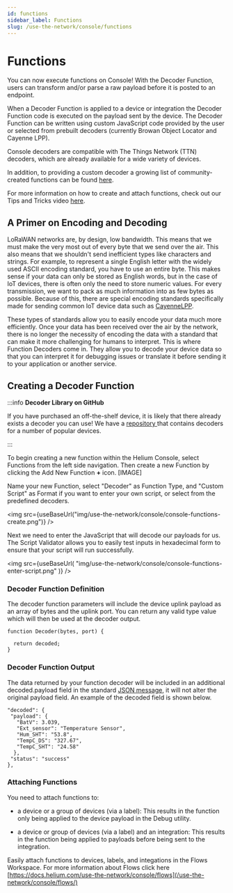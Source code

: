 ```yaml
---
id: functions
sidebar_label: Functions
slug: /use-the-network/console/functions
---
```


# Functions


You can now execute functions on Console! With the Decoder Function, users can
transform and/or parse a raw payload before it is posted to an endpoint.

When a Decoder Function is applied to a device or integration the Decoder
Function code is executed on the payload sent by the device. The Decoder
Function can be written using custom JavaScript code provided by the user or
selected from prebuilt decoders \(currently Browan Object Locator and Cayenne
LPP\).

Console decoders are compatible with The Things Network \(TTN\) decoders, which
are already available for a wide variety of devices.

In addition, to providing a custom decoder a growing list of community-created
functions can be found [here](https://github.com/helium/console-decoders).

For more information on how to create and attach functions, check out our Tips
and Tricks video [here](https://youtu.be/UNUOLbIKXww).

## A Primer on Encoding and Decoding

LoRaWAN networks are, by design, low bandwidth. This means that we must make the
very most out of every byte that we send over the air. This also means that we
shouldn't send inefficient types like characters and strings. For example, to
represent a single English letter with the widely used ASCII encoding standard,
you have to use an entire byte. This makes sense if your data can only be stored
as English words, but in the case of IoT devices, there is often only the need
to store numeric values. For every transmission, we want to pack as much
information into as few bytes as possible. Because of this, there are special
encoding standards specifically made for sending common IoT device data such as
[CayenneLPP](https://developers.mydevices.com/cayenne/docs/lora/#lora-cayenne-low-power-payload).

These types of standards allow you to easily encode your data much more
efficiently. Once your data has been received over the air by the network, there
is no longer the necessity of encoding the data with a standard that can make it
more challenging for humans to interpret. This is where Function Decoders come
in. They allow you to decode your device data so that you can interpret it for
debugging issues or translate it before sending it to your application or
another service.

## Creating a Decoder Function

:::info **Decoder Library on GitHub**

If you have purchased an off-the-shelf device, it is likely that there already
exists a decoder you can use! We have a
[repository ](https://github.com/helium/console-decoders)that contains decoders
for a number of popular devices.

:::

To begin creating a new function within the Helium Console, select Functions
from the left side navigation. Then create a new Function by clicking the Add
New Function **+** icon. [IMAGE]

Name your new Function, select "Decoder" as Function Type, and "Custom Script"
as Format if you want to enter your own script, or select from the predefined
decoders.

<img
  src={useBaseUrl("img/use-the-network/console/console-functions-create.png")}
/>

Next we need to enter the JavaScript that will decode our payloads for us. The
Script Validator allows you to easily test inputs in hexadecimal form to ensure
that your script will run successfully.

<img
  src={useBaseUrl(
    "img/use-the-network/console/console-functions-enter-script.png"
  )}
/>

### Decoder Function Definition

The decoder function parameters will include the device uplink payload as an
array of bytes and the uplink port. You can return any valid type value which
will then be used at the decoder output.

```text
function Decoder(bytes, port) {

  return decoded;
}
```

### Decoder Function Output

The data returned by your function decoder will be included in an additional
decoded.payload field in the standard [JSON message](integrations/json-schema),
it will not alter the original payload field. An example of the decoded field is
shown below.

```text
"decoded": {
 "payload": {
   "BatV": 3.039,
   "Ext_sensor": "Temperature Sensor",
   "Hum_SHT": "53.8",
   "TempC_DS": "327.67",
   "TempC_SHT": "24.58"
  },
 "status": "success"
},
```

### Attaching Functions

You need to attach functions to:

- a device or a group of devices (via a label): This results in the function
  only being applied to the device payload in the Debug utility.

- a device or group of devices (via a label) and an integration: This results in
  the function being applied to payloads before being sent to the integration.

Easily attach functions to devices, labels, and integations in the Flows
Workspace. For more information about Flows click here
[https://docs.helium.com/use-the-network/console/flows](/use-the-network/console/flows/)
